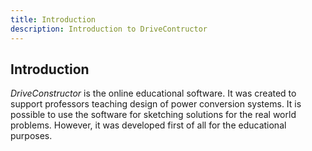 ```yaml
---
title: Introduction
description: Introduction to DriveContructor
---
```


## Introduction

_DriveConstructor_ is the online educational software. It was created to support
professors teaching design of power conversion systems. It is possible to use
the software for sketching solutions for the real world problems. However, it
was developed first of all for the educational purposes.
